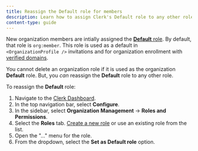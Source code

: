 ```yaml
---
title: Reassign the Default role for members
description: Learn how to assign Clerk's Default role to any other role in an organization.
content-type: guide
---
```


New organization members are intially assigned the [**Default** role](/docs/organizations/roles-permissions#the-default-role-for-members). By default, that role is `org:member`. This role is used as a default in `<OrganizationProfile />` invitations and for organization enrollment with [verified domains](/docs/organizations/verified-domains).

You cannot delete an organization role if it is used as the organization **Default** role. But, you _can_ reassign the **Default** role to any other role.

To reassign the **Default** role:

1. Navigate to the [Clerk Dashboard](https://dashboard.clerk.com/last-active?path=organizations-settings/roles).
1. In the top navigation bar, select **Configure**.
1. In the sidebar, select **Organization Management** -> **Roles and Permissions**.
1. Select the **Roles** tab. [Create a new role](/docs/organizations/create-roles-permissions#create-a-new-role-for-your-organization) or use an existing role from the list.
1. Open the "..." menu for the role.
1. From the dropdown, select the **Set as Default role** option.
